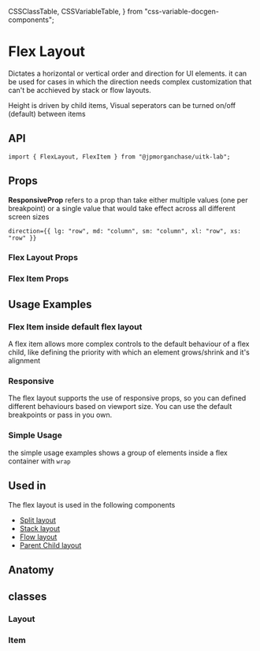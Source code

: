   CSSClassTable,
  CSSVariableTable,
} from "css-variable-docgen-components";

<Meta title="Layout/Docs/FlexLayout" component={FlexLayout} />

# Flex Layout

Dictates a horizontal or vertical order and direction for UI elements.
it can be used for cases in which the direction needs complex customization that can't be acchieved by stack or flow layouts.

Height is driven by child items,
Visual seperators can be turned on/off (default) between items

<Canvas>
  <Story id="layout-docs-flexlayout--default-flex-layout" />
</Canvas>

## API

```
import { FlexLayout, FlexItem } from "@jpmorganchase/uitk-lab";
```

## Props

**ResponsiveProp** refers to a prop than take either multiple values (one per breakpoint) or a single value that would take effect across all different screen sizes

```
direction={{ lg: "row", md: "column", sm: "column", xl: "row", xs: "row" }}
```

### Flex Layout Props

<ArgsTable of={FlexLayout} />

### Flex Item Props

<ArgsTable of={FlexItem} />

## Usage Examples

### Flex Item inside default flex layout

A flex item allows more complex controls to the default behaviour of a flex child, like defining the priority with which an element grows/shrink and it's alignment

<Canvas>
  <Story id="layout-flexlayout-flexitem--flex-item-wrapper" />
</Canvas>

### Responsive

The flex layout supports the use of responsive props, so you can defined different behaviours based on viewport size.
You can use the default breakpoints or pass in you own.

<Canvas>
  <Story id="layout-flexlayout--toolkit-flex-layout-responsive" />
</Canvas>

### Simple Usage

the simple usage examples shows a group of elements inside a flex container with `wrap`

<Canvas>
  <Story id="layout-flexlayout--flex-layout-simple-usage" />
</Canvas>

## Used in

The flex layout is used in the following components

- [Split layout](?path=/docs/layout-docs-splitlayout--default-split-layout)
- [Stack layout](?path=/docs/layout-docs-stacklayout--default-stack-layout)
- [Flow layout](?path=/docs/layout-flowlayout--default-flow-layout)
- [Parent Child layout](?path=/docs/layout-docs-parentchildlayout--default-parent-child-layout)

## Anatomy

<Canvas>
  <ComponentAnatomy showLegend>
    <FlexLayout>
      <FlexItem></FlexItem>
    </FlexLayout>
  </ComponentAnatomy>
</Canvas>

## classes

### Layout

<CSSClassTable of={FlexLayout} />

### Item

<CSSClassTable of={FlexItem} />
